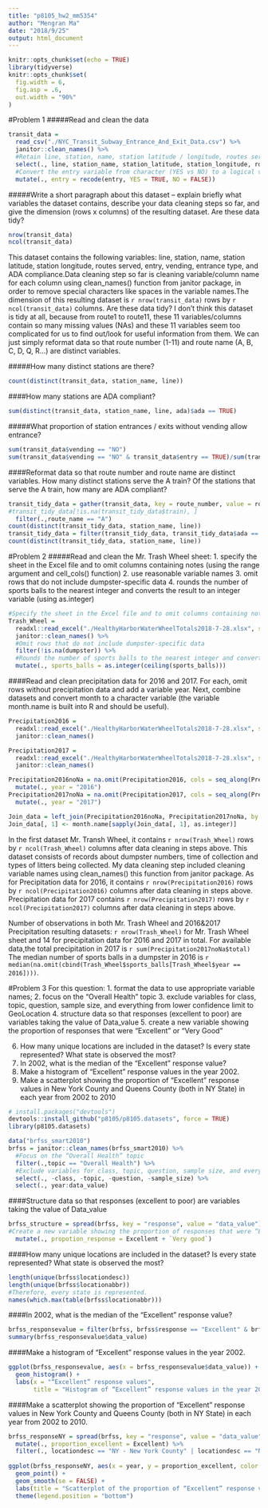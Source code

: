 ```yaml
---
title: "p8105_hw2_mm5354"
author: "Mengran Ma"
date: "2018/9/25"
output: html_document
---
```


```r
knitr::opts_chunk$set(echo = TRUE)
library(tidyverse)
knitr::opts_chunk$set(
  fig.width = 6,
  fig.asp = .6,
  out.width = "90%"
)
```

#Problem 1
#####Read and clean the data
```r
transit_data = 
  read_csv("./NYC_Transit_Subway_Entrance_And_Exit_Data.csv") %>% 
  janitor::clean_names() %>% 
  #Retain line, station, name, station latitude / longitude, routes served, entry, vending, entrance type, and ADA compliance. 
  select(., line, station_name, station_latitude, station_longitude, route1:route11, entry, vending, entrance_type, ada) %>% 
  #Convert the entry variable from character (YES vs NO) to a logical variable 
  mutate(., entry = recode(entry, YES = TRUE, NO = FALSE))
```

#####Write a short paragraph about this dataset – explain briefly what variables the dataset contains, describe your data cleaning steps so far, and give the dimension (rows x columns) of the resulting dataset. Are these data tidy?
```r
nrow(transit_data)
ncol(transit_data)
```
This dataset contains the following variables: line, station, name, station latitude, station longitude, routes served, entry, vending, entrance type, and ADA compliance.Data cleaning step so far is cleaning variable/column name for each column using clean_names() function from janitor package, in order to remove special characters like spaces in the variable names.The dimension of this resulting dataset is `r nrow(transit_data)` rows by `r ncol(transit_data)` columns. Are these data tidy? I don't think this dataset is tidy at all, because from route1 to route11, these 11 variables/columns contain so many missing values (NAs) and these 11 variables seem too complicated for us to find out/look for useful information from them. We can just simply reformat data so that route number (1-11) and route name (A, B, C, D, Q, R...) are distinct variables. 

 
#####How many distinct stations are there?
```r
count(distinct(transit_data, station_name, line))
```
####How many stations are ADA compliant?
```r
sum(distinct(transit_data, station_name, line, ada)$ada == TRUE)
```

#####What proportion of station entrances / exits without vending allow entrance?
```r
sum(transit_data$vending == "NO")
sum(transit_data$vending == "NO" & transit_data$entry == TRUE)/sum(transit_data$vending == "NO")
```
####Reformat data so that route number and route name are distinct variables. How many distinct stations serve the A train? Of the stations that serve the A train, how many are ADA compliant?
```r
transit_tidy_data = gather(transit_data, key = route_number, value = route_name, route1:route11) %>% 
#transit_tidy_data[!is.na(transit_tidy_data$train), ]
  filter(.,route_name == "A")
count(distinct(transit_tidy_data, station_name, line))
transit_tidy_data = filter(transit_tidy_data, transit_tidy_data$ada == TRUE)
count(distinct(transit_tidy_data, station_name, line))
```


#Problem 2
#####Read and clean the Mr. Trash Wheel sheet:
1. specify the sheet in the Excel file and to omit columns containing notes (using the range argument and cell_cols() function)
2. use reasonable variable names
3. omit rows that do not include dumpster-specific data
4. rounds the number of sports balls to the nearest integer and converts the result to an integer variable (using as.integer)

```r
#Specify the sheet in the Excel file and to omit columns containing notes (using the range argument and cell_cols() function)
Trash_Wheel = 
  readxl::read_excel("./HealthyHarborWaterWheelTotals2018-7-28.xlsx", sheet = 1, range = ("A2:N338")) %>% 
  janitor::clean_names() %>% 
  #Omit rows that do not include dumpster-specific data
  filter(!is.na(dumpster)) %>% 
  #Rounds the number of sports balls to the nearest integer and converts the result to an integer variable (using as.integer)
  mutate(., sports_balls = as.integer(ceiling(sports_balls)))
```
####Read and clean precipitation data for 2016 and 2017. For each, omit rows without precipitation data and add a variable year. Next, combine datasets and convert month to a character variable (the variable month.name is built into R and should be useful).
```r
Precipitation2016 = 
  readxl::read_excel("./HealthyHarborWaterWheelTotals2018-7-28.xlsx", sheet = 5, skip = 1) %>% 
  janitor::clean_names()
```
```r
Precipitation2017 = 
  readxl::read_excel("./HealthyHarborWaterWheelTotals2018-7-28.xlsx", sheet = 4, skip = 1) %>% 
  janitor::clean_names()
```

```r
Precipitation2016noNa = na.omit(Precipitation2016, cols = seq_along(Precipitation2016)) %>% 
  mutate(., year = "2016")
Precipitation2017noNa = na.omit(Precipitation2017, cols = seq_along(Precipitation2017)) %>% 
  mutate(., year = "2017")
```
```r
Join_data = left_join(Precipitation2016noNa, Precipitation2017noNa, by = "month")
Join_data[, 1] <- month.name[sapply(Join_data[, 1], as.integer)]
```
In the first dataset Mr. Transh Wheel, it contains `r nrow(Trash_Wheel)` rows by `r ncol(Trash_Wheel)` columns after data cleaning in steps above. This dataset consists of records about dumpster numbers, time of collection and types of litters being collected. My data cleaning step included cleaning variable names using clean_names() this function from janitor package. As for Precipitation data for 2016, it contains `r nrow(Precipitation2016)` rows by `r ncol(Precipitation2016)` columns after data cleaning in steps above. Precipitation data for 2017 contains `r nrow(Precipitation2017)` rows by `r ncol(Precipitation2017)` columns after data cleaning in steps above. 

Number of observations in both Mr. Trash Wheel and 2016&2017 Precipitation resulting datasets: `r nrow(Trash_Wheel)` for Mr. Trash Wheel sheet and 14 for precipitation data for 2016 and 2017 in total. For available data,the total precipitation in 2017 is `r sum(Precipitation2017noNa$total)` The median number of sports balls in a dumpster in 2016 is `r median(na.omit(cbind(Trash_Wheel$sports_balls[Trash_Wheel$year == 2016])))`.

#Problem 3
For this question:
1. format the data to use appropriate variable names;
2. focus on the “Overall Health” topic
3. exclude variables for class, topic, question, sample size, and everything from lower confidence limit to GeoLocation
4. structure data so that responses (excellent to poor) are variables taking the value of Data_value
5. create a new variable showing the proportion of responses that were “Excellent” or “Very Good”

6. How many unique locations are included in the dataset? Is every state represented? What state is observed the most?
7. In 2002, what is the median of the “Excellent” response value?
8. Make a histogram of “Excellent” response values in the year 2002.
9. Make a scatterplot showing the proportion of “Excellent” response values in New York County and Queens County (both in NY State) in each year from 2002 to 2010
```r
# install.packages("devtools")
devtools::install_github("p8105/p8105.datasets", force = TRUE)
library(p8105.datasets)
```

```r
data("brfss_smart2010")
brfss = janitor::clean_names(brfss_smart2010) %>% 
  #Focus on the “Overall Health” topic
  filter(.,topic == "Overall Health") %>% 
  #Exclude variables for class, topic, question, sample size, and everything from lower confidence limit to GeoLocation
  select(., -class, -topic, -question, -sample_size) %>% 
  select(., year:data_value)
```
####Structure data so that responses (excellent to poor) are variables taking the value of Data_value
```r
brfss_structure = spread(brfss, key = "response", value = "data_value") %>% 
#Create a new variable showing the proportion of responses that were “Excellent” or “Very Good”
  mutate(., propotion_response = Excellent + `Very good`)
```


####How many unique locations are included in the dataset? Is every state represented? What state is observed the most?
```r
length(unique(brfss$locationdesc)) 
length(unique(brfss$locationabbr))
#Therefore, every state is represented. 
names(which.max(table(brfss$locationabbr))) 
```
####In 2002, what is the median of the “Excellent” response value?
```r
brfss_responsevalue = filter(brfss, brfss$response == "Excellent" & brfss$year == 2002) 
summary(brfss_responsevalue$data_value)
```
####Make a histogram of “Excellent” response values in the year 2002.
```r
ggplot(brfss_responsevalue, aes(x = brfss_responsevalue$data_value)) + 
  geom_histogram() +
  labs(x = "“Excellent” response values", 
       title = "Histogram of “Excellent” response values in the year 2002")
```

####Make a scatterplot showing the proportion of “Excellent” response values in New York County and Queens County (both in NY State) in each year from 2002 to 2010.
```r
brfss_responseNY = spread(brfss, key = "response", value = "data_value") %>% 
  mutate(., proportion_excellent = Excellent) %>% 
  filter(., locationdesc == "NY - New York County" | locationdesc == "NY - Queens County")
 
ggplot(brfss_responseNY, aes(x = year, y = proportion_excellent, color = locationdesc)) + 
  geom_point() +
  geom_smooth(se = FALSE) +
  labs(title = "Scatterplot of the proportion of “Excellent” response values vs Year") +
  theme(legend.position = "bottom")
```
